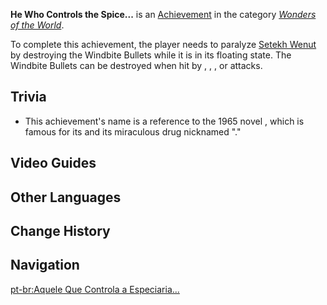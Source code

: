 {{Achievement Infobox
|id           = 82160
|order id     = 2160
|category     = Wonders of the World
|description  = Use the Windbite Bullets to perform [[Swirl]] reactions and bring the [[Setekh Wenut]] in its floating form down.
|requirements = Destroy 2 Windbite Bullets in succession
|primogems    = 5
|hidden       = 1
|topic        = Setekh Wenut
|type         = Boss
}}
'''He Who Controls the Spice...''' is an [[Achievement]] in the category ''[[Wonders of the World]]''.

To complete this achievement, the player needs to paralyze [[Setekh Wenut]] by destroying the Windbite Bullets while it is in its floating state. The Windbite Bullets can be destroyed when hit by '''{{Cryo}}''', '''{{Electro}}''', '''{{Hydro}}''', or '''{{Pyro}}''' attacks.

==Trivia==
* This achievement's name is a reference to the 1965 novel ''{{w|Dune (Novel)|Dune}}'', which is famous for its {{w|Sandworm_(Dune)|sandworms}} and its miraculous drug nicknamed "{{w|Melange (fictional drug)|the spice}}."
==Video Guides==
{{EVT
|video1   = https://youtu.be/5P2nHPhFUCA
|caption1 = He Who Controls the Spice Achievement Guide
}}

<!--
==Gameplay Notes==
* 

==Trivia==
* 

==Gallery==
{{Preview
|size=300px
|file=
|caption=
}}

==Video Guides==
{{EVT
|video1   = https://youtu.be/5P2nHPhFUCA
|caption1 = He Who Controls the Spice Achievement Guide
}}
-->
==Other Languages==
{{Other Languages
|en      = He Who Controls the Spice...
|zhs     = 控制了香料的人…
|zhs_rm  = Kòngzhìle Xiāngliào de Rén...
|zht     = 控制了香料的人…
|zht_rm  = Kòngzhìle Xiāngliào de Rén...
|zh_tl   = 
|ja      = 香料をコントロールした人…
|ja_rm   = Kouryou wo Kontorooru Shita Hito...
|ja_tl   = The One Controlling the Spices...
|ko      = 향신료를 통제한 자…
|ko_tl   = The One Who Controlled the Spice...
|es      = Quien controla las especias...
|es_tl   = Who Controls the Spices...
|fr      = Celui qui contrôle l'épice...
|fr_tl   = The One Controlling the Spice...
|ru      = Повелитель благовоний...
|ru_tl   = Sovereign of Incense...
|th      = ผู้ควบคุมเครื่องเทศ...
|th_rm   = 
|th_tl   = 
|vi      = Người Điều Khiển Hương Liệu...
|vi_tl   = 
|de      = Wer die Gewürze kontrolliert&nbsp;...
|de_tl   = 
|id      = Dia yang Menguasai Rempah-Rempah&nbsp;....
|id_tl   = He Who Controls the Spice...
|pt      = Aquele Que Controla a Especiaria...
|pt_tl   = 
|tr      = Baharatları Kontrol Eden Adam...
|tr_tl   = 
|it      = Colui che controlla le spezie...
|it_tl   = The One Who Controls the Spices...
}}

==Change History==
{{Change History|3.4}}
<!--
==References==
{{Reflist}}
-->
==Navigation==
{{Achievement Navbox}}

[[pt-br:Aquele Que Controla a Especiaria...]]